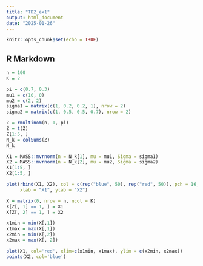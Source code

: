 ```yaml
---
title: "TD2_ex1"
output: html_document
date: "2025-01-26"
---
```


```r
knitr::opts_chunk$set(echo = TRUE)
```

## R Markdown

```r
n = 100
K = 2
```

```r
pi = c(0.7, 0.3)
mu1 = c(10, 0)
mu2 = c(2, 2)
sigma1 = matrix(c(1, 0.2, 0.2, 1), nrow = 2)
sigma2 = matrix(c(1, 0.5, 0.5, 0.7), nrow = 2)
```




```r
Z = rmultinom(n, 1, pi)
Z = t(Z)
Z[1:5, ]
N_k = colSums(Z)
N_k
```

```r
X1 = MASS::mvrnorm(n = N_k[1], mu = mu1, Sigma = sigma1)
X2 = MASS::mvrnorm(n = N_k[2], mu = mu2, Sigma = sigma2)
X1[1:5, ]
X2[1:5, ]
```
```r
plot(rbind(X1, X2), col = c(rep("blue", 50), rep("red", 50)), pch = 16,
     xlab = "X1", ylab = "X2")
```

```r
X = matrix(0, nrow = n, ncol = K)
X[Z[, 1] == 1, ] = X1
X[Z[, 2] == 1, ] = X2

x1min = min(X[,1])
x1max = max(X[,1])
x2min = min(X[,2])
x2max = max(X[, 2])

plot(X1, col='red', xlim=c(x1min, x1max), ylim = c(x2min, x2max))
points(X2, col='blue')
```






